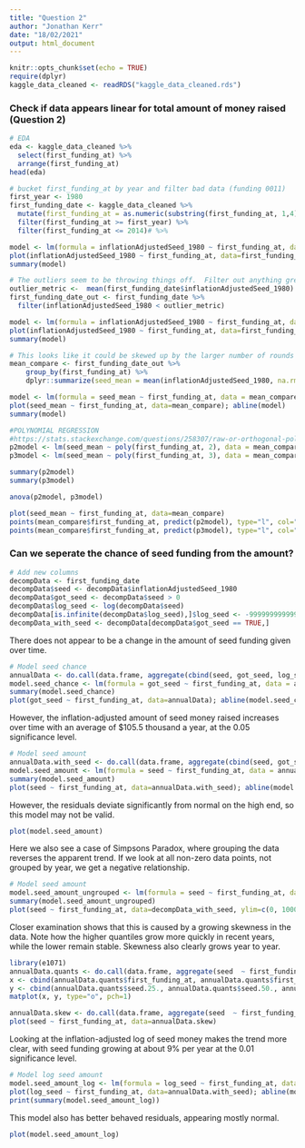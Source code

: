 ```yaml
---
title: "Question 2"
author: "Jonathan Kerr"
date: "18/02/2021"
output: html_document
---
```


```r
knitr::opts_chunk$set(echo = TRUE)
require(dplyr)
kaggle_data_cleaned <- readRDS("kaggle_data_cleaned.rds")
```

### Check if data appears linear for total amount of money raised (Question 2)

```r
# EDA
eda <- kaggle_data_cleaned %>% 
  select(first_funding_at) %>% 
  arrange(first_funding_at)
head(eda)

# bucket first_funding_at by year and filter bad data (funding 0011)
first_year <- 1980
first_funding_date <- kaggle_data_cleaned %>% 
  mutate(first_funding_at = as.numeric(substring(first_funding_at, 1,4)) ) %>% 
  filter(first_funding_at >= first_year) %>% 
  filter(first_funding_at <= 2014)# %>%

model <- lm(formula = inflationAdjustedSeed_1980 ~ first_funding_at, data = first_funding_date)
plot(inflationAdjustedSeed_1980 ~ first_funding_at, data=first_funding_date); abline(model) 
summary(model) 

# The outliers seem to be throwing things off.  Filter out anything greater than 5 SDs from mean
outlier_metric <-  mean(first_funding_date$inflationAdjustedSeed_1980) + (5 * sd(first_funding_date$inflationAdjustedSeed_1980)) # six 9's of precision
first_funding_date_out <- first_funding_date %>% 
  filter(inflationAdjustedSeed_1980 < outlier_metric)

model <- lm(formula = inflationAdjustedSeed_1980 ~ first_funding_at, data = first_funding_date_out)
plot(inflationAdjustedSeed_1980 ~ first_funding_at, data=first_funding_date_out); abline(model) 
summary(model) 

# This looks like it could be skewed up by the larger number of rounds in later years.  Try comparing means instead
mean_compare <- first_funding_date_out %>% 
    group_by(first_funding_at) %>%
    dplyr::summarize(seed_mean = mean(inflationAdjustedSeed_1980, na.rm=TRUE))

model <- lm(formula = seed_mean ~ first_funding_at, data = mean_compare)
plot(seed_mean ~ first_funding_at, data=mean_compare); abline(model) 
summary(model) 

#POLYNOMIAL REGRESSION
#https://stats.stackexchange.com/questions/258307/raw-or-orthogonal-polynomial-regression for discussion on orthogonal polynomials.
p2model <- lm(seed_mean ~ poly(first_funding_at, 2), data = mean_compare) #poly(first_funding_at, 2, raw=TRUE)
p3model <- lm(seed_mean ~ poly(first_funding_at, 3), data = mean_compare)

summary(p2model)
summary(p3model)

anova(p2model, p3model)

plot(seed_mean ~ first_funding_at, data=mean_compare)
points(mean_compare$first_funding_at, predict(p2model), type="l", col="red", lwd=2)
points(mean_compare$first_funding_at, predict(p3model), type="l", col="blue", lwd=2)
```


### Can we seperate the chance of seed funding from the amount?

```r
# Add new columns
decompData <- first_funding_date
decompData$seed <- decompData$inflationAdjustedSeed_1980
decompData$got_seed <- decompData$seed > 0
decompData$log_seed <- log(decompData$seed)
decompData[is.infinite(decompData$log_seed),]$log_seed <- -9999999999999
decompData_with_seed <- decompData[decompData$got_seed == TRUE,]
```


There does not appear to be a change in the amount of seed funding given over time.
```r
# Model seed chance
annualData <- do.call(data.frame, aggregate(cbind(seed, got_seed, log_seed)  ~ first_funding_at, data=decompData, FUN=mean))
model.seed_chance <- lm(formula = got_seed ~ first_funding_at, data = annualData[annualData$first_funding_at >= 1990,])
summary(model.seed_chance)
plot(got_seed ~ first_funding_at, data=annualData); abline(model.seed_chance) 
```




However, the inflation-adjusted amount of seed money raised increases over time with an average of $105.5 thousand a year,  at the 0.05 significance level. 
```r
# Model seed amount
annualData.with_seed <- do.call(data.frame, aggregate(cbind(seed, got_seed, log_seed)  ~ first_funding_at, data=decompData_with_seed, FUN=mean))
model.seed_amount <- lm(formula = seed ~ first_funding_at, data = annualData.with_seed)
summary(model.seed_amount)
plot(seed ~ first_funding_at, data=annualData.with_seed); abline(model.seed_amount) 
```

However, the residuals deviate significantly from normal on the high end, so this model may not be valid.

```r
plot(model.seed_amount)
```

Here we also see a case of Simpsons Paradox, where grouping the data reverses the apparent trend. If we look at all non-zero data points, not grouped by year, we get a negative relationship.

```r
# Model seed amount
model.seed_amount_ungrouped <- lm(formula = seed ~ first_funding_at, data = decompData_with_seed)
summary(model.seed_amount_ungrouped)
plot(seed ~ first_funding_at, data=decompData_with_seed, ylim=c(0, 10000000)); abline(model.seed_amount_ungrouped)
```

Closer examination shows that this is caused by a growing skewness in the data. Note how the higher quantiles grow more quickly in recent years, while the lower remain stable. Skewness also clearly grows year to year.


```r
library(e1071) 
annualData.quants <- do.call(data.frame, aggregate(seed  ~ first_funding_at, data=decompData_with_seed, FUN=function(x){quantile(x, probs=c(0.25, 0.5, 0.75, 0.9))}))
x <- cbind(annualData.quants$first_funding_at, annualData.quants$first_funding_at, annualData.quants$first_funding_at, annualData.quants$first_funding_at)
y <- cbind(annualData.quants$seed.25., annualData.quants$seed.50., annualData.quants$seed.75., annualData.quants$seed.90. )
matplot(x, y, type="o", pch=1)

annualData.skew <- do.call(data.frame, aggregate(seed  ~ first_funding_at, data=decompData_with_seed, FUN=skewness))
plot(seed ~ first_funding_at, data=annualData.skew)
```


Looking at the inflation-adjusted log of seed money makes the trend more clear, with seed funding growing at about 9\% per year at the 0.01 significance level.
```r
# Model log seed amount
model.seed_amount_log <- lm(formula = log_seed ~ first_funding_at, data = annualData.with_seed, na.action=na.omit)
plot(log_seed ~ first_funding_at, data=annualData.with_seed); abline(model.seed_amount_log) 
print(summary(model.seed_amount_log))
```

This model also has better behaved residuals, appearing mostly normal.
```r
plot(model.seed_amount_log)
```

